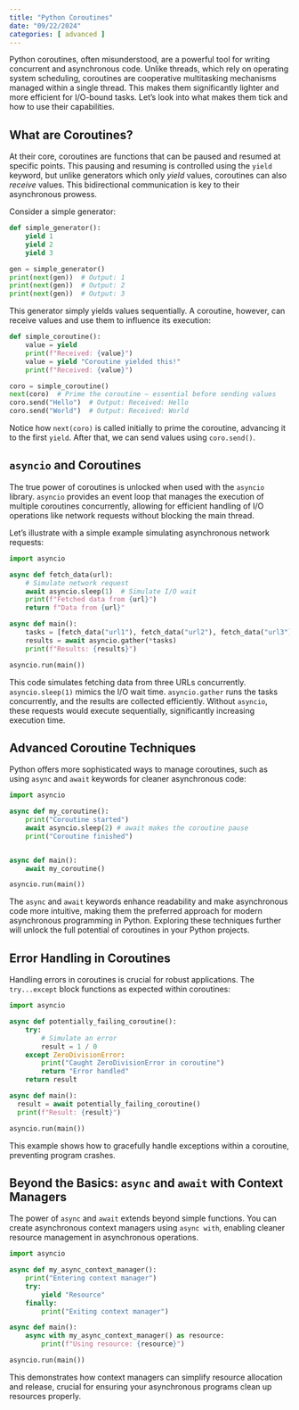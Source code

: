 ```yaml
---
title: "Python Coroutines"
date: "09/22/2024"
categories: [ advanced ]
---
```



Python coroutines, often misunderstood, are a powerful tool for writing concurrent and asynchronous code.  Unlike threads, which rely on operating system scheduling, coroutines are cooperative multitasking mechanisms managed within a single thread. This makes them significantly lighter and more efficient for I/O-bound tasks.  Let's look into what makes them tick and how to use their capabilities.

## What are Coroutines?

At their core, coroutines are functions that can be paused and resumed at specific points. This pausing and resuming is controlled using the `yield` keyword, but unlike generators which only *yield* values, coroutines can also *receive* values.  This bidirectional communication is key to their asynchronous prowess.

Consider a simple generator:

```python
def simple_generator():
    yield 1
    yield 2
    yield 3

gen = simple_generator()
print(next(gen))  # Output: 1
print(next(gen))  # Output: 2
print(next(gen))  # Output: 3
```

This generator simply yields values sequentially.  A coroutine, however, can receive values and use them to influence its execution:

```python
def simple_coroutine():
    value = yield
    print(f"Received: {value}")
    value = yield "Coroutine yielded this!"
    print(f"Received: {value}")

coro = simple_coroutine()
next(coro)  # Prime the coroutine – essential before sending values
coro.send("Hello")  # Output: Received: Hello
coro.send("World")  # Output: Received: World

```

Notice how `next(coro)` is called initially to prime the coroutine, advancing it to the first `yield`. After that, we can send values using `coro.send()`.

##  `asyncio` and Coroutines

The true power of coroutines is unlocked when used with the `asyncio` library. `asyncio` provides an event loop that manages the execution of multiple coroutines concurrently, allowing for efficient handling of I/O operations like network requests without blocking the main thread.

Let's illustrate with a simple example simulating asynchronous network requests:

```python
import asyncio

async def fetch_data(url):
    # Simulate network request
    await asyncio.sleep(1)  # Simulate I/O wait
    print(f"Fetched data from {url}")
    return f"Data from {url}"

async def main():
    tasks = [fetch_data("url1"), fetch_data("url2"), fetch_data("url3")]
    results = await asyncio.gather(*tasks)
    print(f"Results: {results}")

asyncio.run(main())
```

This code simulates fetching data from three URLs concurrently. `asyncio.sleep(1)` mimics the I/O wait time.  `asyncio.gather` runs the tasks concurrently, and the results are collected efficiently.  Without `asyncio`, these requests would execute sequentially, significantly increasing execution time.


##  Advanced Coroutine Techniques

Python offers more sophisticated ways to manage coroutines, such as using `async` and `await` keywords for cleaner asynchronous code:

```python
import asyncio

async def my_coroutine():
    print("Coroutine started")
    await asyncio.sleep(2) # await makes the coroutine pause
    print("Coroutine finished")


async def main():
    await my_coroutine()

asyncio.run(main())

```

The `async` and `await` keywords enhance readability and make asynchronous code more intuitive, making them the preferred approach for modern asynchronous programming in Python.  Exploring these techniques further will unlock the full potential of coroutines in your Python projects.

##  Error Handling in Coroutines

Handling errors in coroutines is crucial for robust applications.  The `try...except` block functions as expected within coroutines:

```python
import asyncio

async def potentially_failing_coroutine():
    try:
        # Simulate an error
        result = 1 / 0
    except ZeroDivisionError:
        print("Caught ZeroDivisionError in coroutine")
        return "Error handled"
    return result

async def main():
  result = await potentially_failing_coroutine()
  print(f"Result: {result}")

asyncio.run(main())
```

This example shows how to gracefully handle exceptions within a coroutine, preventing program crashes.


##  Beyond the Basics:  `async` and `await` with Context Managers


The power of `async` and `await` extends beyond simple functions. You can create asynchronous context managers using `async with`, enabling cleaner resource management in asynchronous operations.

```python
import asyncio

async def my_async_context_manager():
    print("Entering context manager")
    try:
        yield "Resource"
    finally:
        print("Exiting context manager")

async def main():
    async with my_async_context_manager() as resource:
        print(f"Using resource: {resource}")

asyncio.run(main())

```

This demonstrates how context managers can simplify resource allocation and release, crucial for ensuring your asynchronous programs clean up resources properly.


